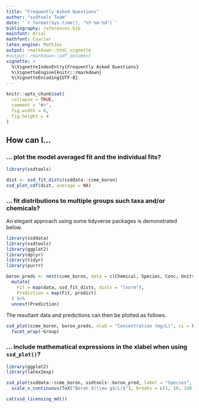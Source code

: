 ```yaml
---
title: "Frequently Asked Questions"
author: "ssdtools Team"
date: '`r format(Sys.time(), "%Y-%m-%d")`'
bibliography: references.bib
mainfont: Arial
mathfont: Courier
latex_engine: MathJax
output: rmarkdown::html_vignette
#output: rmarkdown::pdf_document
vignette: >
  %\VignetteIndexEntry{Frequently Asked Questions}
  %\VignetteEngine{knitr::rmarkdown}
  %\VignetteEncoding{UTF-8}
---
```

  
```r
knitr::opts_chunk$set(
  collapse = TRUE,
  comment = "#>",
  fig.width = 6,
  fig.height = 4
)
```

## How can I...

### ... plot the model averaged fit and the individual fits?

```r
library(ssdtools)

dist <- ssd_fit_dists(ssddata::ccme_boron)
ssd_plot_cdf(dist, average = NA)
```

### ... fit distributions to multiple groups such taxa and/or chemicals?

An elegant approach using some tidyverse packages is demonstrated below.

```r
library(ssddata)
library(ssdtools)
library(ggplot2)
library(dplyr)
library(tidyr)
library(purrr)

boron_preds <- nest(ccme_boron, data = c(Chemical, Species, Conc, Units)) %>%
  mutate(
    Fit = map(data, ssd_fit_dists, dists = "lnorm"),
    Prediction = map(Fit, predict)
  ) %>%
  unnest(Prediction)
```

The resultant data and predictions can then be plotted as follows.
```r
ssd_plot(ccme_boron, boron_preds, xlab = "Concentration (mg/L)", ci = FALSE) +
  facet_wrap(~Group)
```

### ... include mathematical expressions in the xlabel when using `ssd_plot()`?

```r
library(ggplot2)
library(latex2exp)

ssd_plot(ssddata::ccme_boron, ssdtools::boron_pred, label = "Species", shape = "Group") +
  scale_x_continuous(TeX("Boron $(\\mu g$/L)$"), breaks = c(1, 10, 100, 1000, 10000))
```

<!-- ### ... generate bootstrap samples in parallel? -->

<!-- Set `future::plan()`.  -->
<!-- For example: -->
<!-- ```{r, eval=FALSE} -->
<!-- future::multisession(workers = 2) -->
<!-- hc5 <- ssd_hc(fits, ci = TRUE) -->
<!-- ``` -->

<!-- To perform bootstrapping for each distribution in parallel register the future backend -->
<!-- and then select the evaluation strategy. -->
<!-- ```{r, eval=FALSE} -->
<!-- doFuture::registerDoFuture() -->
<!-- future::plan(future::multisession) -->

<!-- set.seed(99) -->
<!-- boron_pred <- predict(fits, ci = TRUE) -->
<!-- ``` -->

<!-- Bootstrapping is computationally intensive.  -->
<!-- To bootstrap for each distribution in parallel register the future back-end -->
<!-- and then select the evaluation strategy. -->

<!-- ```{r, eval = FALSE} -->
<!-- doFuture::registerDoFuture() -->
<!-- future::plan(future::multisession) -->
<!-- ``` -->

<div id="refs"></div>

```r
cat(ssd_licensing_md())
```
